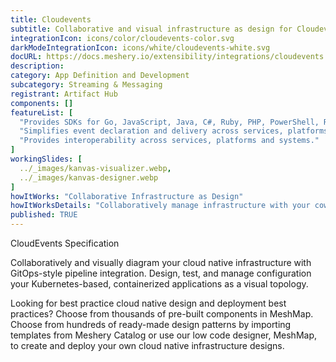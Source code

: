 ---
title: Cloudevents
subtitle: Collaborative and visual infrastructure as design for Cloudevents
integrationIcon: icons/color/cloudevents-color.svg
darkModeIntegrationIcon: icons/white/cloudevents-white.svg
docURL: https://docs.meshery.io/extensibility/integrations/cloudevents
description: 
category: App Definition and Development
subcategory: Streaming & Messaging
registrant: Artifact Hub
components: []
featureList: [
  "Provides SDKs for Go, JavaScript, Java, C#, Ruby, PHP, PowerShell, Rust, and Python that can be used to build event routers, tracing systems, and other tools.",
  "Simplifies event declaration and delivery across services, platforms, and beyond.",
  "Provides interoperability across services, platforms and systems."
]
workingSlides: [
  ../_images/kanvas-visualizer.webp,
  ../_images/kanvas-designer.webp
]
howItWorks: "Collaborative Infrastructure as Design"
howItWorksDetails: "Collaboratively manage infrastructure with your coworkers synchronously sharing the same designs."
published: TRUE
---
<p>
CloudEvents Specification
</p>
<p>
    Collaboratively and visually diagram your cloud native infrastructure with GitOps-style pipeline integration. Design, test, and manage configuration your Kubernetes-based, containerized applications as a visual topology.
</p>
<p>
    Looking for best practice cloud native design and deployment best practices? Choose from thousands of pre-built components in MeshMap. Choose from hundreds of ready-made design patterns by importing templates from Meshery Catalog or use our low code designer, MeshMap, to create and deploy your own cloud native infrastructure designs.
</p>
